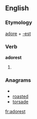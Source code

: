 ==English==

===Etymology===
[[adore]] + [[-est]]

===Verb===
'''adorest'''

# {{second-person singular of|[[accord]]}}

===Anagrams===
* {{alphagram|adeorst}}
* [[roasted#English|roasted]]
* [[torsade#English|torsade]]


[[fr:adorest]]